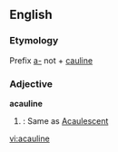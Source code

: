 ==English==
===Etymology===
Prefix [[a-]] not + [[cauline]]

===Adjective===
'''acauline'''
#{{botany}}: Same as [[Acaulescent]]

[[vi:acauline]]